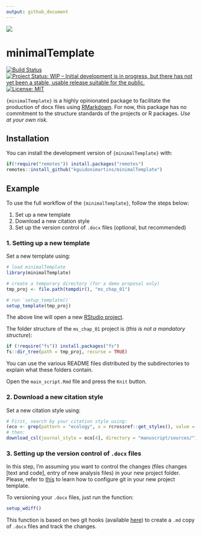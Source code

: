 ```yaml
---
output: github_document
---
```


![](http://www.textfiles.com/underconstruction/HeHeartlandPark2601underconstructionbar9.gif)

# minimalTemplate
[![Build Status](https://travis-ci.com/kguidonimartins/minimalTemplate.svg?branch=master)](https://travis-ci.com/kguidonimartins/minimalTemplate)
[![Project Status: WIP – Initial development is in progress, but there has not yet been a stable, usable release suitable for the public.](https://www.repostatus.org/badges/latest/wip.svg)](https://www.repostatus.org/#wip)
[![License:
MIT](https://img.shields.io/badge/License-MIT-blue.svg)](https://opensource.org/licenses/MIT)

`{minimalTemplate}` is a highly opinionated package to facilitate the production of docx files using [RMarkdown](https://rmarkdown.rstudio.com/). For now, this package has no commitment to the structure standards of the projects or R packages. *Use at your own risk*.

## Installation

You can install the development version of `{minimalTemplate}` with:

``` r
if(!require("remotes")) install.packages("remotes")
remotes::install_github("kguidonimartins/minimalTemplate")
```

## Example

To use the full workflow of the `{minimalTemplate}`, follow the steps below:

1. Set up a new template
2. Download a new citation style
3. Set up the version control of `.docx` files (optional, but recommended)

### 1. Setting up a new template

Set a new template using:

```r
# load minimalTemplate
library(minimalTemplate)

# create a temporary directory (for a demo proposal only)
tmp_proj <- file.path(tempdir(), "ms_chap_01")

# run `setup_template()`
setup_template(tmp_proj)
```

The above line will open a new [RStudio project](https://support.rstudio.com/hc/en-us/articles/200526207-Using-Projects).

The folder structure of the `ms_chap_01` project is (*this is not a mandatory structure*):

```r
if (!require("fs")) install.packages("fs")
fs::dir_tree(path = tmp_proj, recurse = TRUE)
```

You can use the various README files distributed by the subdirectories to explain what these folders contain.

Open the `main_script.Rmd` file and press the `Knit` button.

### 2. Download a new citation style

Set a new citation style using:

```r
# First, search by your citation style using:
(eco <- grep(pattern = "ecology", x = rcrossref::get_styles(), value = TRUE))
# then:
download_csl(journal_style = eco[4], directory = "manuscript/sources/")
```

### 3. Setting up the version control of `.docx` files

In this step, I'm assuming you want to control the changes (files changes [text and code], entry of new analysis files) in your new project folder. Please, refer to [this](https://kbroman.org/github_tutorial/) to learn how to configure git in your new project template.

To versioning your `.docx` files, just run the function:

```r
setup_wdiff()
```

This function is based on two git hooks (available [here](https://github.com/vigente/gerardus/tree/master/shell-script)) to create a `.md` copy of `.docx` files and track the changes.
